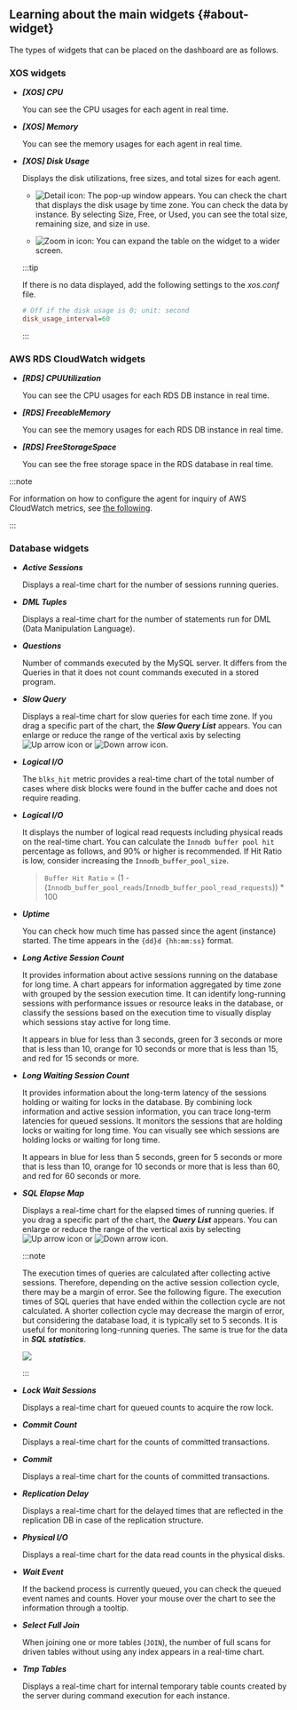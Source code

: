 ## Learning about the main widgets {#about-widget}

The types of widgets that can be placed on the dashboard are as follows.

### XOS widgets

- **_[XOS] CPU_**

  You can see the CPU usages for each agent in real time.

- **_[XOS] Memory_**

  You can see the memory usages for each agent in real time.

- **_[XOS] Disk Usage_**

  Displays the disk utilizations, free sizes, and total sizes for each agent. 

  - ![Detail icon](/img/ico-detail.svg): The <Cmdname sid="TTL07856" className="uitext" /> pop-up window appears. You can check the chart that displays the disk usage by time zone. You can check the data by instance. By selecting <UI>Size</UI>, <UI>Free</UI>, or <UI>Used</UI>, you can see the total size, remaining size, and size in use. 

  - ![Zoom in icon](/img/ic-fullscreen.svg): You can expand the table on the widget to a wider screen.

  :::tip

  If there is no data displayed, add the following settings to the _xos.conf_ file.

  ```ini title='xos.conf'
  # Off if the disk usage is 0; unit: second
  disk_usage_interval=60
  ```

  :::

### AWS RDS CloudWatch widgets

- **_[RDS] CPUUtilization_**

  You can see the CPU usages for each RDS DB instance in real time.

- **_[RDS] FreeableMemory_**

  You can see the memory usages for each RDS DB instance in real time.

- **_[RDS] FreeStorageSpace_**

  You can see the free storage space in the RDS database in real time.

:::note

For information on how to configure the agent for inquiry of AWS CloudWatch metrics, see [the following](agent-dbx-settings#using-aws-rds).

:::

### Database widgets

- **_Active Sessions_**

  Displays a real-time chart for the number of sessions running queries.

<InDoc product='postgresql'>

- **_DML Tuples_**

  Displays a real-time chart for the number of statements run for DML (Data Manipulation Language).

</InDoc>

<InDoc product='mysql'>

- **_Questions_**

  Number of commands executed by the MySQL server. It differs from the Queries in that it does not count commands executed in a stored program.

</InDoc>

- **_Slow Query_**

  Displays a real-time chart for slow queries for each time zone. If you drag a specific part of the chart, the **_Slow Query List_** appears. You can enlarge or reduce the range of the vertical axis by selecting ![Up arrow icon](/img/up-arrow.svg) or ![Down arrow icon](/img/down-arrow.svg).

<InDoc product="postgresql">

- **_Logical I/O_**

  The `blks_hit` metric provides a real-time chart of the total number of cases where disk blocks were found in the buffer cache and does not require reading.

</InDoc>

<InDoc product="mysql">

- **_Logical I/O_**

  It displays the number of logical read requests including physical reads on the real-time chart. You can calculate the `Innodb buffer pool hit` percentage as follows, and 90% or higher is recommended. If Hit Ratio is low, consider increasing the `Innodb_buffer_pool_size`.

  > `Buffer Hit Ratio` = (1 - (`Innodb_buffer_pool_reads`/`Innodb_buffer_pool_read_requests`)) \* 100

</InDoc>

- **_Uptime_**

  You can check how much time has passed since the agent (instance) started. The time appears in the `{dd}d {hh:mm:ss}` format.

- **_Long Active Session Count_**

  It provides information about active sessions running on the database for long time. A chart appears for information aggregated by time zone with grouped by the session execution time. It can identify long-running sessions with performance issues or resource leaks in the database, or classify the sessions based on the execution time to visually display which sessions stay active for long time.

  It appears in <span class="normal">blue</span> for less than 3 seconds, <span class="snormal">green</span> for 3 seconds or more that is less than 10, <span class='slow'>orange</span> for 10 seconds or more that is less than 15, and <span class='vslow'>red</span> for 15 seconds or more.

- **_Long Waiting Session Count_**

  It provides information about the long-term latency of the sessions holding or waiting for locks in the database. By combining lock information and active session information, you can trace long-term latencies for queued sessions. It monitors the sessions that are holding locks or waiting for long time. You can visually see which sessions are holding locks or waiting for long time.

  It appears in <span class="normal">blue</span> for less than 5 seconds, <span class="snormal">green</span> for 5 seconds or more that is less than 10, <span class='slow'>orange</span> for 10 seconds or more that is less than 60, and <span class='vslow'>red</span> for 60 seconds or more.

- **_SQL Elapse Map_**

  Displays a real-time chart for the elapsed times of running queries. If you drag a specific part of the chart, the **_Query List_** appears. You can enlarge or reduce the range of the vertical axis by selecting ![Up arrow icon](/img/up-arrow.svg) or ![Down arrow icon](/img/down-arrow.svg).

  :::note

  The execution times of queries are calculated after collecting active sessions. Therefore, depending on the active session collection cycle, there may be a margin of error. See the following figure. The execution times of SQL queries that have ended within the collection cycle are not calculated. A shorter collection cycle may decrease the margin of error, but considering the database load, it is typically set to 5 seconds. It is useful for monitoring long-running queries. The same is true for the data in **_SQL statistics_**.

  ![](/img/db-sql-elapse-map-example.png)

  :::

- **_Lock Wait Sessions_**

  Displays a real-time chart for queued counts to acquire the row lock.

<InDoc product='postgresql'>

- **_Commit Count_**

  Displays a real-time chart for the counts of committed transactions.

</InDoc>

<InDoc product='mysql'>

- **_Commit_**

  Displays a real-time chart for the counts of committed transactions.

</InDoc>

- **_Replication Delay_**

  Displays a real-time chart for the delayed times that are reflected in the replication DB in case of the replication structure.

- **_Physical I/O_**

  Displays a real-time chart for the data read counts in the physical disks.

<InDoc product='postgresql'>

- **_Wait Event_**

  If the backend process is currently queued, you can check the queued event names and counts. Hover your mouse over the chart to see the information through a tooltip.

</InDoc>

<InDoc product='mysql'>

- **_Select Full Join_**

  When joining one or more tables (`JOIN`), the number of full scans for driven tables without using any index appears in a real-time chart.

- **_Tmp Tables_**

  Displays a real-time chart for internal temporary table counts created by the server during command execution for each instance.

</InDoc>
